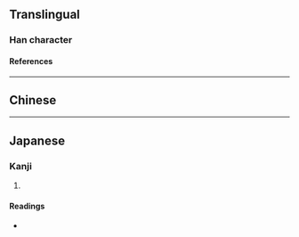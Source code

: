 {{character info/new}}
==Translingual==

===Han character===
{{Han char|rn=24|rad=十|as=19|sn=21|four=22409|canj=VFJ|ids=⿱䜌十}}

====References====
{{Han ref|kx=0157.230|dkj=02772|dj=0361.130|hdz=10067.130|uh=535B}}

----

==Chinese==
{{zh-see|率|a}}

----

==Japanese==

===Kanji===
{{ja-kanji|grade=|rs=十19}}

# {{defn|lang=ja|sort=十19}}

====Readings====
* {{ja-readings|on=[[そつ]] (sotsu)|kun=[[ひきいる]] (hikiiru)}}